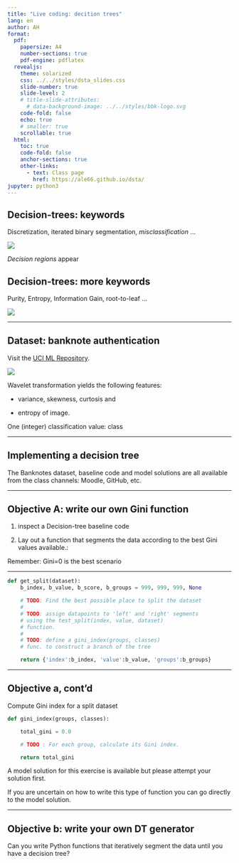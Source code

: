 ---
title: "Live coding: decition trees"
lang: en
author: AH 
format:
  pdf:
    papersize: A4
    number-sections: true
    pdf-engine: pdflatex
  revealjs: 
    theme: solarized
    css: ../../styles/dsta_slides.css
    slide-number: true
    slide-level: 2
    # title-slide-attributes:
      # data-background-image: ../../styles/bbk-logo.svg
    code-fold: false
    echo: true
    # smaller: true
    scrollable: true
  html:
    toc: true
    code-fold: false
    anchor-sections: true
    other-links:
      - text: Class page
        href: https://ale66.github.io/dsta/
jupyter: python3
---

## Decision-trees: keywords

Discretization, iterated binary segmentation, *misclassification* ...

![](./imgs/fp-ch-3-figure-3-15-b.png)

*Decision regions* appear

## Decision-trees: more keywords

Purity, Entropy, Information Gain, root-to-leaf ...

![](./imgs/fp-ch-3-figure-3-15-a.png)

---

## Dataset: banknote authentication

Visit the [UCI ML Repository](https://archive.ics.uci.edu/ml/datasets/banknote+authentication).

![](./imgs/uci-page.png)

Wavelet transformation yields the following features:

* variance, skewness, curtosis and

* entropy of image.

One (integer) classification value: class

---

## Implementing a decision tree

The Banknotes dataset, baseline code and model solutions are all available from the class channels: Moodle, GitHub, etc.

---

## Objective A: write our own Gini function

1. inspect a Decision-tree baseline code

2. Lay out a function that segments the data according to the best Gini values available.:

Remember: Gini=0 is the best scenario

---

```python
def get_split(dataset):
    b_index, b_value, b_score, b_groups = 999, 999, 999, None

    # TODO: Find the best possible place to split the dataset
    #
    # TODO: assign datapoints to 'left' and 'right' segments
    # using the test_split(index, value, dataset)
    # function.
    #
    # TODO: define a gini_index(groups, classes)
    # func. to construct a branch of the tree

    return {'index':b_index, 'value':b_value, 'groups':b_groups}
```

---

## Objective a, cont'd

Compute Gini index for a split dataset

```python
def gini_index(groups, classes):

    total_gini = 0.0

    # TODO : For each group, calculate its Gini index.

    return total_gini
```

A model solution for this exercise is available but please attempt your solution first.

If you are uncertain on how to write this type of function you can go directly to the model solution.

---

## Objective b: write your own DT generator

Can you write Python functions that iteratively segment the data until you have a decision tree?
